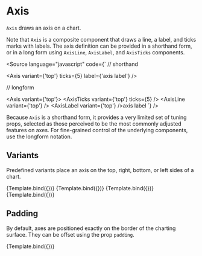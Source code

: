 
# Axis

<Meta title="Core/Components/Axis" />

`Axis` draws an axis on a chart.

<ArgsTable of={Axis} />

Note that `Axis` is a composite component that draws a line, a label, and ticks marks with labels.
The axis definition can be provided in a shorthand form, or in a long form using `AxisLine`, `AxisLabel`, and `AxisTicks` components.

<Source
    language="javascript"
    code={`
// shorthand

<Axis variant={'top'} ticks={5} label={'axis label'} />

// longform

<Axis variant={'top'}>
    <AxisTicks variant={'top'} ticks={5} />
    <AxisLine variant={'top'} />
    <AxisLabel variant={'top'} />axis label</AxisLabel>
</Axis>
`} />

Because `Axis` is a shorthand form, it provides a very limited set of tuning props, selected as those perceived to be the most commonly adjusted features on axes. For fine-grained control of the underlying components, use the longform notation.

## Variants

Predefined variants place an axis on the top, right, bottom, or left sides of a chart.

<Canvas>
    <Story
        name="top"
        args={{
            variant: 'top',
            label: 'axis label',
            ticks: 5,
        }}
        component={Axis}
        decorators={[DivChartDecoratorLargeMargin]}
    >
        {Template.bind({})}
    </Story>
    <Story
        name="right"
        args={{
            variant: 'right',
            label: 'axis label',
            ticks: 5,
        }}
        component={Axis}
        decorators={[DivChartDecoratorLargeMargin]}
    >
        {Template.bind({})}
    </Story>
    <Story
        name="bottom"
        args={{
            variant: 'bottom',
            label: 'axis label',
            ticks: 5,
        }}
        component={Axis}
        decorators={[DivChartDecoratorLargeMargin]}
    >
        {Template.bind({})}
    </Story>
    <Story
        name="left"
        args={{
            variant: 'left',
            label: 'axis label',
            ticks: 5,
        }}
        component={Axis}
        decorators={[DivChartDecoratorLargeMargin]}
    >
        {Template.bind({})}
    </Story>
</Canvas>

## Padding

By default, axes are positioned exactly on the border of the charting surface. They can be offset using the prop `padding`.

<Canvas>
    <Story
        name="axis padding"
        args={{
            variant: 'bottom',
            label: 'axis label',
            ticks: 5,
            padding: 10,
        }}
        component={Axis}
        decorators={[DivChartDecoratorLargeMargin]}
    >
        {Template.bind({})}
    </Story>
</Canvas>
